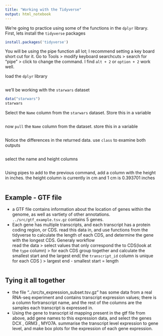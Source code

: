 ```yaml
---
title: "Working with the Tidyverse"
output: html_notebook
---
```


We're going to practice using some of the functions in the `dplyr` library. First, lets install the `tidyverse` packages
```r
install.packages('tidyverse')
```

You will be using the pipe function all lot; I recommend setting a key board short cut for it. Go to Tools > modify keyboard searchcuts > search for "pipe"  >  click to change the command. I find `alt + 2` or `option + 2` work well.

load the `dplyr` library
```r

```

we'll be working with the `starwars` dataset

```r
data("starwars")
starwars
```

Select the `Name` column from the `starwars` dataset. Store this in a variable 

```r

```

now `pull` the `Name` column from the dataset. store this in a variable

```r

```

Notice the differences in the returned data. use `class` to examine both outputs 

```r

```

select the name and height columns 

```r

```

 Using pipes to add to the previous command,  add a column with the height in inches.  the height column is currently in cm and  1 cm is 0.393701 inches 
```r

```


## Example - GTF file

- a GTF file contains information about the location of genes within the genome, as well as vartiety of other annotations. `../src/gtf_example.tsv.gz` contains 5 genes. 
- Each gene has multiple transcripts, and each transcript has a protein coding region, or CDS.  read this data in, and use functions from the tidyverse to calculate the length of each CDS, and determine the gene with the longest CDS. Generaly workflow  
read the data  >  select values that only correspond the to CDS(look at the `type` column)  >  for each CDS group together and calculate the smallest start and the largest end( the `transcript_id` column is unique for each CDS ) >  largest end - smallest start  = length

```r

```

## Tying it all together

- the file  "../src/tx_expression_subset.tsv.gz" has some data from a real RNA-seq experiment and contains transcript expression values; there is a column fortranscript name, and the rest of the columns are the samples each transcript is expressed in. 
- Using the gene to transcript id mapping present in the gtf file from above, add gene names to this expression data, and select the genes DCX , GRM3 , MYO7A. summarise the transcript level expression to gene level, and make box plots for  the expression of each gene expression. 

```r

```
 










